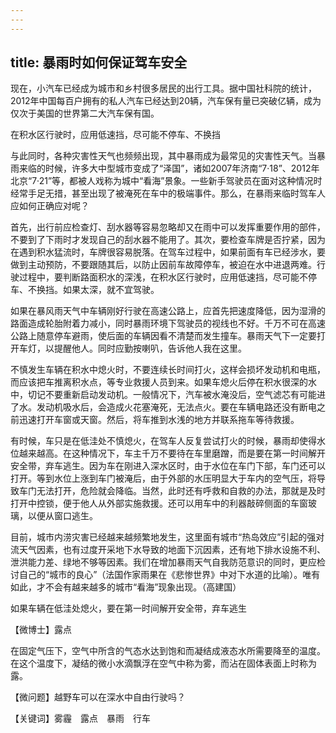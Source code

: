 ```yaml
---
---
---
```

title: 暴雨时如何保证驾车安全
---




现在，小汽车已经成为城市和乡村很多居民的出行工具。据中国社科院的统计，2012年中国每百户拥有的私人汽车已经达到20辆，汽车保有量已突破亿辆，成为仅次于美国的世界第二大汽车保有国。

在积水区行驶时，应用低速挡，尽可能不停车、不换挡



与此同时，各种灾害性天气也频频出现，其中暴雨成为最常见的灾害性天气。当暴雨来临的时候，许多大中型城市变成了“泽国”，诸如2007年济南“7·18”、2012年北京“7·21”等，都被人戏称为城中“看海”景象。一些新手驾驶员在面对这种情况时经常手足无措，甚至出现了被淹死在车中的极端事件。那么，在暴雨来临时驾车人应如何正确应对呢？

首先，出行前应检查灯、刮水器等容易忽略却又在雨中可以发挥重要作用的部件，不要到了下雨时才发现自己的刮水器不能用了。其次，要检查车牌是否拧紧，因为在遇到积水猛流时，车牌很容易脱落。在驾车过程中，如果前面有车已经涉水，要做到主动预防，不要跟随其后，以防止因前车故障停车，被迫在水中进退两难。行驶过程中，要判断路面积水的深浅，在积水区行驶时，应用低速挡，尽可能不停车、不换挡。如果太深，就不宜驾驶。

如果在暴风雨天气中车辆刚好行驶在高速公路上，应首先把速度降低，因为湿滑的路面造成轮胎附着力减小，同时暴雨环境下驾驶员的视线也不好。千万不可在高速公路上随意停车避雨，使后面的车辆因看不清楚而发生撞车。暴雨天气下一定要打开车灯，以提醒他人。同时应勤按喇叭，告诉他人我在这里。

不慎发生车辆在积水中熄火时，不要连续长时间打火，这样会损坏发动机和电瓶，而应该把车推离积水点，等专业救援人员到来。如果车熄火后停在积水很深的水中，切记不要重新启动发动机。一般情况下，汽车被水淹没后，空气滤芯有可能进了水。发动机吸水后，会造成火花塞淹死，无法点火。要在车辆电路还没有断电之前迅速打开车窗或天窗。然后，将车推到水浅的地方并联系拖车等待救援。

有时候，车只是在低洼处不慎熄火，在驾车人反复尝试打火的时候，暴雨却使得水位越来越高。在这种情况下，车主千万不要待在车里磨蹭，而是要在第一时间解开安全带，弃车逃生。因为车在刚进入深水区时，由于水位在车门下部，车门还可以打开。等到水位上涨到车门被淹后，由于外部的水压明显大于车内的空气压，将导致车门无法打开，危险就会降临。当然，此时还有呼救和自救的办法，那就是及时打开中控锁，便于他人从外部实施救援。还可以用车中的利器敲碎侧面的车窗玻璃，以便从窗口逃生。



目前，城市内涝灾害已经越来越频繁地发生，这里面有城市“热岛效应”引起的强对流天气因素，也有过度开采地下水导致的地面下沉因素，还有地下排水设施不利、泄洪能力差、绿地不够等因素。我们在增加暴雨天气自我防范意识的同时，更应检讨自己的“城市的良心”（法国作家雨果在《悲惨世界》中对下水道的比喻）。唯有如此，才不会有越来越多的城市“看海”现象出现。（高建国）

如果车辆在低洼处熄火，要在第一时间解开安全带，弃车逃生





【微博士】露点

在固定气压下，空气中所含的气态水达到饱和而凝结成液态水所需要降至的温度。在这个温度下，凝结的微小水滴飘浮在空气中称为雾，而沾在固体表面上时称为露。

【微问题】越野车可以在深水中自由行驶吗？

【关键词】雾霾　露点　暴雨　行车